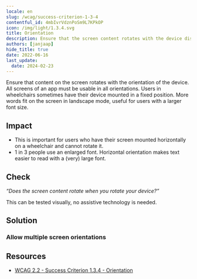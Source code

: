 ```yaml
---
locale: en
slug: /wcag/success-criterion-1-3-4
contentful_id: 4mbIvrVdznPoSm9L7KPkOP
icon: /img/light/1.3.4.svg
title: Orientation
description: Ensure that the screen content rotates with the device display.
authors: [janjaap]
hide_title: true
date: 2022-06-16
last_update:
  date: 2024-02-23
---
```


<Hero
  title="Orientation"
  imageSrc="/img/light/1.3.4.svg"
  alt="WCAG 1.3.4 - Logo"
  prefix="Success Criterion 1.3.4"
  suffix="Level AA"
/>

Ensure that content on the screen rotates with the orientation of the device. All screens of an app must be usable in all orientations. Users in wheelchairs sometimes have their device mounted in a fixed position. More words fit on the screen in landscape mode, useful for users with a larger font size.

## Impact

- This is important for users who have their screen mounted horizontally on a wheelchair and cannot rotate it.
- 1 in 3 people use an enlarged font. Horizontal orientation makes text easier to read with a (very) large font.

## Check

*“Does the screen content rotate when you rotate your device?”*

This can be tested visually, no assistive technology is needed.

## Solution

### Allow multiple screen orientations

<CodeSample id="screen-orientation" locale="en"/>

## Resources

- [WCAG 2.2 - Success Criterion 1.3.4 - Orientation](https://www.w3.org/TR/WCAG22/#orientation)
